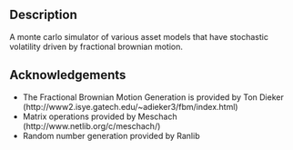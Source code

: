 == Description ==
A monte carlo simulator of various asset models that have stochastic volatility driven by fractional brownian motion.

== Acknowledgements ==
* The Fractional Brownian Motion Generation is provided by Ton Dieker (http://www2.isye.gatech.edu/~adieker3/fbm/index.html)
* Matrix operations provided by Meschach (http://www.netlib.org/c/meschach/)
* Random number generation provided by Ranlib


